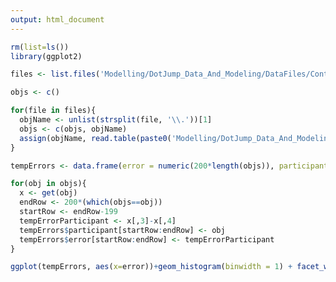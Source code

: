 ```yaml
---
output: html_document
---
```


```r
rm(list=ls())
library(ggplot2)

files <- list.files('Modelling/DotJump_Data_And_Modeling/DataFiles/Controls/')

objs <- c()

for(file in files){
  objName <- unlist(strsplit(file, '\\.'))[1]
  objs <- c(objs, objName)
  assign(objName, read.table(paste0('Modelling/DotJump_Data_And_Modeling/DataFiles/Controls/',file), sep='\t', header=F))
}

tempErrors <- data.frame(error = numeric(200*length(objs)), participant=character(200*length(objs)), stringsAsFactors = F)

for(obj in objs){
  x <- get(obj)
  endRow <- 200*(which(objs==obj))
  startRow <- endRow-199
  tempErrorParticipant <- x[,3]-x[,4]
  tempErrors$participant[startRow:endRow] <- obj
  tempErrors$error[startRow:endRow] <- tempErrorParticipant
}

ggplot(tempErrors, aes(x=error))+geom_histogram(binwidth = 1) + facet_wrap(~participant)
```
